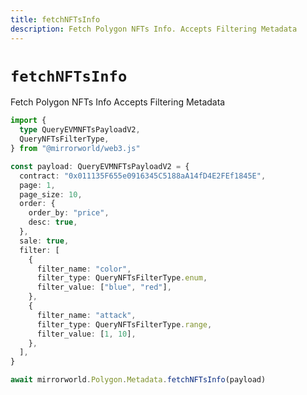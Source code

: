 ```yaml
---
title: fetchNFTsInfo
description: Fetch Polygon NFTs Info. Accepts Filtering Metadata
---
```


# `fetchNFTsInfo`

Fetch Polygon NFTs Info Accepts Filtering Metadata

```ts
import {
  type QueryEVMNFTsPayloadV2,
  QueryNFTsFilterType,
} from "@mirrorworld/web3.js"

const payload: QueryEVMNFTsPayloadV2 = {
  contract: "0x011135F655e0916345C5188aA14fD4E2FEf1845E",
  page: 1,
  page_size: 10,
  order: {
    order_by: "price",
    desc: true,
  },
  sale: true,
  filter: [
    {
      filter_name: "color",
      filter_type: QueryNFTsFilterType.enum,
      filter_value: ["blue", "red"],
    },
    {
      filter_name: "attack",
      filter_type: QueryNFTsFilterType.range,
      filter_value: [1, 10],
    },
  ],
}

await mirrorworld.Polygon.Metadata.fetchNFTsInfo(payload)
```
